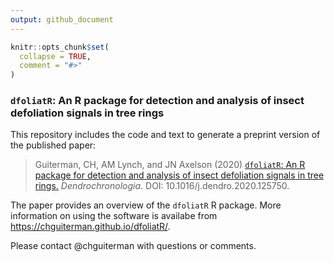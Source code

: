 ```yaml
---
output: github_document
---
```


<!-- README.md is generated from README.Rmd. Please edit that file -->

```r
knitr::opts_chunk$set(
  collapse = TRUE,
  comment = "#>"
)
```

### `dfoliatR`: An R package for detection and analysis of insect defoliation signals in tree rings

<!-- badges: start -->
<!-- badges: end -->

This repository includes the code and text to generate a preprint version of the published paper:

>Guiterman, CH, AM Lynch, and JN Axelson (2020) [`dfoliatR`: An R package for detection and analysis of insect defoliation signals in tree rings.](https://authors.elsevier.com/sd/article/S1125786520300898) _Dendrochronologia_. DOI: 10.1016/j.dendro.2020.125750.


The paper provides an overview of the `dfoliatR` R package. More information on using the software is availabe from [https://chguiterman.github.io/dfoliatR/](https://chguiterman.github.io/dfoliatR/).

Please contact @chguiterman with questions or comments.